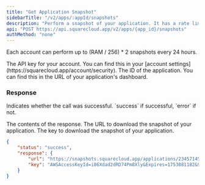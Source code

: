 ```yaml
---
title: "Get Application Snapshot"
sidebarTitle: "/v2/apps/:appId/snapshots"
description: "Perform a snapshot of your application. It has a rate limit of 1 request every 60 seconds."
api: "POST https://api.squarecloud.app/v2/apps/{app_id}/snapshots"
authMethod: "none"
---
```


<Warning>Each account can perform up to (RAM / 256) * 2 snapshots every 24 hours.</Warning>

<ParamField header="Authorization" type="string" placeholder="API KEY" required>
  The API key for your account. You can find this in your [account settings](https://squarecloud.app/account/security).
</ParamField>
<ParamField path="app_id" type="string" placeholder="Application ID" required>
  The ID of the application. You can find this in the URL of your application's dashboard.
</ParamField>

### Response

<ResponseField name="status" type="string">
  Indicates whether the call was successful. `success` if successful, `error` if not.
</ResponseField>
<ResponseField name="response" type="object">

The contents of the response.
<Expandable title="Toggle object">
<ResponseField name="url" type="string">
  The URL to download the snapshot of your application.
</ResponseField>
<ResponseField name="key" type="string">
  The key to download the snapshot of your application.
</ResponseField>
</Expandable>
</ResponseField>
<ResponseExample>
```json
{
    "status": "success",
    "response": {
        "url": "https://snapshots.squarecloud.app/applications/23457145698959364/a23d130fcc9ddaf2d288ae9599a4292c32.zip?AWSAccessKeyId=i06Xdad2dRD74Pm8Xly&Expires=1753081182&Signature=riWPedawcsouRAPGU5n3kGHnWoOuw%3D",
        "key": "AWSAccessKeyId=i06Xdad2dRD74Pm8Xly&Expires=1753081182&Signature=riWPedawcsouRAPGU5n3kGHnWoOuw%3D"
    }
}
```
</ResponseExample>
